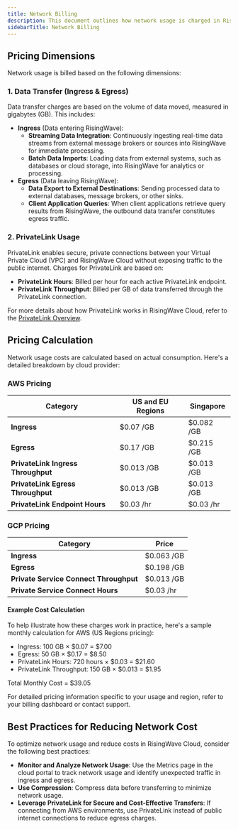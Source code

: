 ```yaml
---
title: Network Billing
description: This document outlines how network usage is charged in RisingWave Cloud.
sidebarTitle: Network Billing
---
```


## Pricing Dimensions

Network usage is billed based on the following dimensions:

### 1. Data Transfer (Ingress & Egress)

Data transfer charges are based on the volume of data moved, measured in gigabytes (GB). This includes:

- **Ingress** (Data entering RisingWave):
    - **Streaming Data Integration**: Continuously ingesting real-time data streams from external message brokers or sources into RisingWave for immediate processing.
    - **Batch Data Imports**: Loading data from external systems, such as databases or cloud storage, into RisingWave for analytics or processing.
- **Egress** (Data leaving RisingWave):
    - **Data Export to External Destinations**: Sending processed data to external databases, message brokers, or other sinks.
    - **Client Application Queries**: When client applications retrieve query results from RisingWave, the outbound data transfer constitutes egress traffic.

### 2. PrivateLink Usage

PrivateLink enables secure, private connections between your Virtual Private Cloud (VPC) and RisingWave Cloud without exposing traffic to the public internet. Charges for PrivateLink are based on:

- **PrivateLink Hours**: Billed per hour for each active PrivateLink endpoint.
- **PrivateLink Throughput**: Billed per GB of data transferred through the PrivateLink connection.

For more details about how PrivateLink works in RisingWave Cloud, refer to the [PrivateLink Overview](https://docs.risingwave.com/cloud/privatelink-overview).

## Pricing Calculation

Network usage costs are calculated based on actual consumption. Here's a detailed breakdown by cloud provider:

### AWS Pricing

| Category | US and EU Regions | Singapore |
| --- | --- | --- |
| **Ingress** | $0.07 /GB | $0.082 /GB |
| **Egress** | $0.17 /GB | $0.215 /GB |
| **PrivateLink Ingress Throughput** | $0.013 /GB | $0.013 /GB |
| **PrivateLink Egress Throughput** | $0.013 /GB | $0.013 /GB |
| **PrivateLink Endpoint Hours** | $0.03 /hr | $0.03 /hr |

### GCP Pricing

| Category | Price |
| --- | --- |
| **Ingress** | $0.063 /GB |
| **Egress** | $0.198 /GB |
| **Private Service Connect Throughput** | $0.013 /GB |
| **Private Service Connect Hours** | $0.03 /hr |

#### Example Cost Calculation

To help illustrate how these charges work in practice, here's a sample monthly calculation for AWS (US Regions pricing):

- Ingress: 100 GB × $0.07 = $7.00
- Egress: 50 GB × $0.17 = $8.50
- PrivateLink Hours: 720 hours × $0.03 = $21.60
- PrivateLink Throughput: 150 GB × $0.013 = $1.95

Total Monthly Cost = $39.05

For detailed pricing information specific to your usage and region, refer to your billing dashboard or contact support.

## Best Practices for Reducing Network Cost

To optimize network usage and reduce costs in RisingWave Cloud, consider the following best practices:

- **Monitor and Analyze Network Usage**: Use the Metrics page in the cloud portal to track network usage and identify unexpected traffic in ingress and egress.
- **Use Compression**: Compress data before transferring to minimize network usage.
- **Leverage PrivateLink for Secure and Cost-Effective Transfers**: If connecting from AWS environments, use PrivateLink instead of public internet connections to reduce egress charges.
